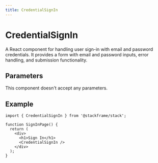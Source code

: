 ```yaml
---
title: CredentialSignIn
---
```


# CredentialSignIn

A React component for handling user sign-in with email and password credentials. It provides a form with email and password inputs, error handling, and submission functionality.

## Parameters

This component doesn't accept any parameters.

## Example

```tsx
import { CredentialSignIn } from '@stackframe/stack';

function SignInPage() {
  return (
    <div>
      <h1>Sign In</h1>
      <CredentialSignIn />
    </div>
  );
}
```